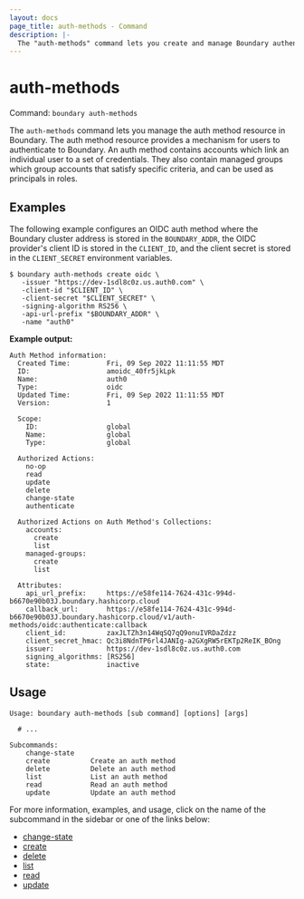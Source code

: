 ```yaml
---
layout: docs
page_title: auth-methods - Command
description: |-
  The "auth-methods" command lets you create and manage Boundary authentication method configuration.
---
```


# auth-methods

Command: `boundary auth-methods`

The `auth-methods` command lets you manage the auth method resource in Boundary. The auth
method resource provides a mechanism for users to authenticate to
Boundary. An auth method contains accounts which link an individual user to a
set of credentials. They also contain managed groups which group accounts that satisfy
specific criteria, and can be used as principals in roles.

## Examples

The following example configures an OIDC auth method where the Boundary cluster
address is stored in the `BOUNDARY_ADDR`, the OIDC provider's client ID is
stored in the `CLIENT_ID`, and the client secret is stored in the
`CLIENT_SECRET` environment variables.

```shell-session
$ boundary auth-methods create oidc \
   -issuer "https://dev-1sdl8c0z.us.auth0.com" \
   -client-id "$CLIENT_ID" \
   -client-secret "$CLIENT_SECRET" \
   -signing-algorithm RS256 \
   -api-url-prefix "$BOUNDARY_ADDR" \
   -name "auth0"
```

**Example output:**

<CodeBlockConfig hideClipboard>

```plaintext
Auth Method information:
  Created Time:         Fri, 09 Sep 2022 11:11:55 MDT
  ID:                   amoidc_40fr5jkLpk
  Name:                 auth0
  Type:                 oidc
  Updated Time:         Fri, 09 Sep 2022 11:11:55 MDT
  Version:              1

  Scope:
    ID:                 global
    Name:               global
    Type:               global

  Authorized Actions:
    no-op
    read
    update
    delete
    change-state
    authenticate

  Authorized Actions on Auth Method's Collections:
    accounts:
      create
      list
    managed-groups:
      create
      list

  Attributes:
    api_url_prefix:     https://e58fe114-7624-431c-994d-b6670e90b03J.boundary.hashicorp.cloud
    callback_url:       https://e58fe114-7624-431c-994d-b6670e90b03J.boundary.hashicorp.cloud/v1/auth-methods/oidc:authenticate:callback
    client_id:          zaxJLTZh3n14WqSQ7qQ9onuIVRDaZdzz
    client_secret_hmac: Qc3i8NdnTP6rl4JANIg-a2GXgRW5rEKTp2ReIK_BOng
    issuer:             https://dev-1sdl8c0z.us.auth0.com
    signing_algorithms: [RS256]
    state:              inactive
```

</CodeBlockConfig>

## Usage

<CodeBlockConfig hideClipboard>

```shell-session
Usage: boundary auth-methods [sub command] [options] [args]

  # ...

Subcommands:
    change-state
    create          Create an auth method
    delete          Delete an auth method
    list            List an auth method
    read            Read an auth method
    update          Update an auth method
```

</CodeBlockConfig>

For more information, examples, and usage, click on the name
of the subcommand in the sidebar or one of the links below:

- [change-state](/boundary/docs/api-clients/commands/auth-methods/change-state)
- [create](/boundary/docs/api-clients/commands/auth-methods/create)
- [delete](/boundary/docs/api-clients/commands/auth-methods/delete)
- [list](/boundary/docs/api-clients/commands/auth-methods/list)
- [read](/boundary/docs/api-clients/commands/auth-methods/read)
- [update](/boundary/docs/api-clients/commands/auth-methods/update)
